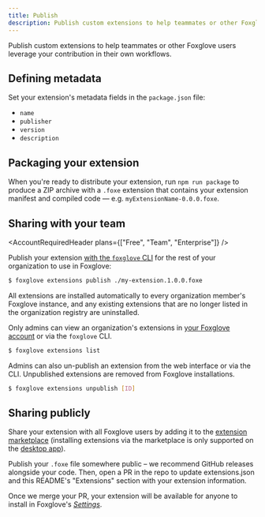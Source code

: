 ```yaml
---
title: Publish
description: Publish custom extensions to help teammates or other Foxglove users leverage your contribution in their own workflows.
---
```



Publish custom extensions to help teammates or other Foxglove users leverage your contribution in their own workflows.

## Defining metadata

Set your extension's metadata fields in the `package.json` file:

- `name`
- `publisher`
- `version`
- `description`

## Packaging your extension

When you're ready to distribute your extension, run `npm run package` to produce a ZIP archive with a `.foxe` extension that contains your extension manifest and compiled code — e.g. `myExtensionName-0.0.0.foxe`.

## Sharing with your team

<AccountRequiredHeader plans={["Free", "Team", "Enterprise"]} />

Publish your extension [with the `foxglove` CLI](https://github.com/foxglove/foxglove-cli#foxglove-cli) for the rest of your organization to use in Foxglove:

```bash
$ foxglove extensions publish ./my-extension.1.0.0.foxe
```

All extensions are installed automatically to every organization member's Foxglove instance, and any existing extensions that are no longer listed in the organization registry are uninstalled.

Only admins can view an organization's extensions in [your Foxglove account](https://app.foxglove.dev) or via the `foxglove` CLI.

```bash
$ foxglove extensions list
```

Admins can also un-publish an extension from the web interface or via the CLI. Unpublished extensions are removed from Foxglove installations.

```bash
$ foxglove extensions unpublish [ID]
```

## Sharing publicly

Share your extension with all Foxglove users by adding it to the [extension marketplace](https://github.com/foxglove/studio-extension-marketplace) (installing extensions via the marketplace is only supported on the [desktop app](https://foxglove.dev/download)).

Publish your `.foxe` file somewhere public – we recommend GitHub releases alongside your code. Then, open a PR in the repo to update extensions.json and this README's "Extensions" section with your extension information.

Once we merge your PR, your extension will be available for anyone to install in Foxglove's [_Settings_](/docs/visualization/introduction#extensions).
